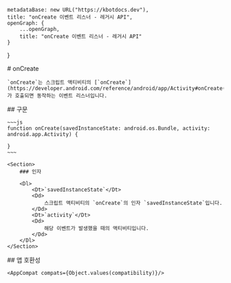 
    metadataBase: new URL("https://kbotdocs.dev"),
    title: "onCreate 이벤트 리스너 - 레거시 API",
    openGraph: {
        ...openGraph,
        title: "onCreate 이벤트 리스너 - 레거시 API"
    }
}

<Section>
    # onCreate

    `onCreate`는 스크립트 액티비티의 [`onCreate`](https://developer.android.com/reference/android/app/Activity#onCreate(android.os.Bundle))가 호출되면 동작하는 이벤트 리스너입니다.
</Section>
<Section>
    ## 구문

    ~~~js
    function onCreate(savedInstanceState: android.os.Bundle, activity: android.app.Activity) {

    }
    ~~~

    <Section>
        ### 인자

        <Dl>
            <Dt>`savedInstanceState`</Dt>
            <Dd>
                스크립트 액티비티의 `onCreate`의 인자 `savedInstanceState`입니다.
            </Dd>
            <Dt>`activity`</Dt>
            <Dd>
                해당 이벤트가 발생했을 때의 액티비티입니다.
            </Dd>
        </Dl>
    </Section>
</Section>
<Section>
    ## 앱 호환성

    <AppCompat compats={Object.values(compatibility)}/>
</Section>